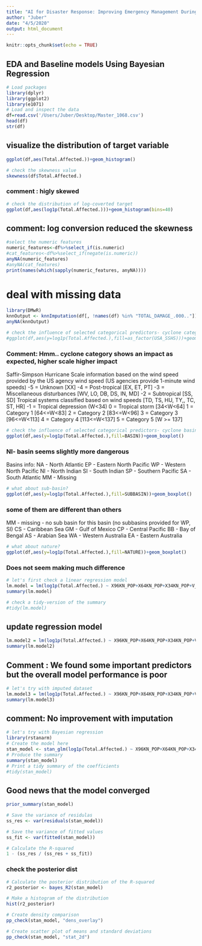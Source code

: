 ```yaml
---
title: "AI for Disaster Response: Improving Emergency Management During Cyclones "
author: "Juber"
date: "4/5/2020"
output: html_document
---
```


```r
knitr::opts_chunk$set(echo = TRUE)
```

## EDA and Baseline models Using Bayesian Regression

```r
# Load packages
library(dplyr)
library(ggplot2)
library(e1071)
# Load and inspect the data
df=read.csv('/Users/Juber/Desktop/Master_1068.csv')
head(df)
str(df)

```
## visualize the distribution of target variable

```r

ggplot(df,aes(Total.Affected.))+geom_histogram()
```

```r
# check the skewness value
skewness(df$Total.Affected.)
```

### comment : higly skewed
```r
# check the distribution of log-coverted target 
ggplot(df,aes(log1p(Total.Affected.)))+geom_histogram(bins=40)
```
## comment: log conversion reduced the skewness

```r
#select the numeric features
numeric_features<-df%>%select_if(is.numeric)
#cat_features<-df%>%select_if(negate(is.numeric))
anyNA(numeric_features)
#anyNA(cat_features)
print(names(which(sapply(numeric_features, anyNA))))
```
# deal with missing data

```r
library(DMwR)
knnOutput <- knnImputation(df[, !names(df) %in% "TOTAL_DAMAGE_.000.."])  # perform knn imputation.
anyNA(knnOutput)
```

```r
# check the influence of selected categorical predictors- cyclone category in simpson scale
#ggplot(df,aes(y=log1p(Total.Affected.),fill=as_factor(USA_SSHS)))+geom_boxplot()
```
### Comment: Hmm.. cyclone category shows an impact as expected, higher scale higher impact
Saffir-Simpson Hurricane Scale information based on the wind speed provided by the US agency
wind speed (US agencies provide 1-minute wind speeds)
-5 = Unknown [XX]
-4 = Post-tropical [EX, ET, PT]
-3 = Miscellaneous disturbances [WV, LO, DB, DS, IN, MD]
-2 = Subtropical [SS, SD]
Tropical systems classified based on wind speeds [TD, TS, HU, TY,, TC, ST, HR]
 -1 = Tropical depression (W<34)
 0 = Tropical storm [34<W<64]
 1 = Category 1 [64<=W<83]
 2 = Category 2 [83<=W<96]
 3 = Category 3 [96<=W<113]
 4 = Category 4 [113<=W<137]
 5 = Category 5 [W >= 137]
```r
# check the influence of selected categorical predictors- cyclone basin
ggplot(df,aes(y=log1p(Total.Affected.),fill=BASIN))+geom_boxplot()
```
### NI- basin seems slightly more dangerous 
Basins info:
NA - North Atlantic
EP - Eastern North Pacific
WP - Western North Pacific
NI - North Indian
SI - South Indian
SP - Southern Pacific
SA - South Atlantic
MM - Missing 
```r
# what about sub-basin?
ggplot(df,aes(y=log1p(Total.Affected.),fill=SUBBASIN))+geom_boxplot()
```
### some of them are different than others
MM - missing - no sub basin for this basin (no subbasins provided for WP, SI)
CS - Caribbean Sea
GM - Gulf of Mexico
CP - Central Pacific
BB - Bay of Bengal
AS - Arabian Sea
WA - Western Australia
EA - Eastern Australia
```r
# what about nature?
ggplot(df,aes(y=log1p(Total.Affected.),fill=NATURE))+geom_boxplot()

```
### Does not seem making much difference
```r
# let's first check a linear regression model
lm.model = lm(log1p(Total.Affected.) ~ X96KN_POP+X64KN_POP+X34KN_POP+V_LAND_KN+USA_SSHS+SUBBASIN+STORM_SPD_MEAN+PRES_CALC_MEAN+TOTAL_HRS, data = df)
summary(lm.model)
```
```r
# check a tidy-version of the summary
#tidy(lm.model)
```
## update regression model
```r
lm.model2 = lm(log1p(Total.Affected.) ~ X96KN_POP+X64KN_POP+X34KN_POP+V_LAND_KN+USA_SSHS+STORM_SPD_MEAN, data = df)
summary(lm.model2)
```
## Comment : We found some important predictors but the overall model performance is poor
```r
# let's try with imputed dataset
lm.model3 = lm(log1p(Total.Affected.) ~ X96KN_POP+X64KN_POP+X34KN_POP+V_LAND_KN+USA_SSHS+SUBBASIN+STORM_SPD_MEAN+PRES_CALC_MEAN+TOTAL_HRS, data = knnOutput)
summary(lm.model3)

```
## comment: No improvement with imputation
```r
# let's try with Bayesian regression
library(rstanarm)
# Create the model here
stan_model <- stan_glm(log1p(Total.Affected.) ~ X96KN_POP+X64KN_POP+X34KN_POP+V_LAND_KN+USA_SSHS+SUBBASIN+STORM_SPD_MEAN+PRES_CALC_MEAN+TOTAL_HRS, data = df)
# Produce the summary
summary(stan_model)
# Print a tidy summary of the coefficients
#tidy(stan_model)
```
## Good news that the model converged
```r
prior_summary(stan_model)

# Save the variance of residulas
ss_res <- var(residuals(stan_model))

# Save the variance of fitted values
ss_fit <- var(fitted(stan_model))

# Calculate the R-squared
1 - (ss_res / (ss_res + ss_fit))
```
### check the posterior dist
```r
# Calculate the posterior distribution of the R-squared
r2_posterior <- bayes_R2(stan_model)

# Make a histogram of the distribution
hist(r2_posterior)
```
```r
# Create density comparison
pp_check(stan_model, "dens_overlay")

# Create scatter plot of means and standard deviations
pp_check(stan_model, "stat_2d")
```

